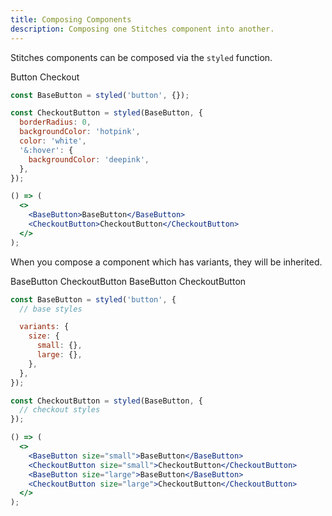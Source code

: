 ```yaml
---
title: Composing Components
description: Composing one Stitches component into another.
---
```


Stitches components can be composed via the `styled` function.

<Preview>
  <DemoButton css={{ mr: '$4' }}>Button</DemoButton>
  <DemoButton
    css={{
      borderRadius: 0,
      backgroundColor: '$pink800',
      color: 'white',
      '&:hover': {
        backgroundColor: '$pink900',
      },
    }}
  >
    Checkout
  </DemoButton>
</Preview>

```jsx
const BaseButton = styled('button', {});

const CheckoutButton = styled(BaseButton, {
  borderRadius: 0,
  backgroundColor: 'hotpink',
  color: 'white',
  '&:hover': {
    backgroundColor: 'deepink',
  },
});

() => (
  <>
    <BaseButton>BaseButton</BaseButton>
    <CheckoutButton>CheckoutButton</CheckoutButton>
  </>
);
```

When you compose a component which has variants, they will be inherited.

<Preview>
  <div style={{ display: 'flex', gap: '20px', alignItems: 'center' }}>
    <DemoButton size="small">BaseButton</DemoButton>
    <DemoButton
      css={{
        borderRadius: 0,
        backgroundColor: '$pink800',
        color: 'white',
        '&:hover': {
          backgroundColor: '$pink900',
        },
      }}
      size="small"
    >
      CheckoutButton
    </DemoButton>
    <DemoButton size="large">BaseButton</DemoButton>
    <DemoButton
      css={{
        borderRadius: 0,
        backgroundColor: '$pink800',
        color: 'white',
        '&:hover': {
          backgroundColor: '$pink900',
        },
      }}
      size="large"
    >
      CheckoutButton
    </DemoButton>
  </div>
</Preview>

```jsx line=4-9,12-14,16-23
const BaseButton = styled('button', {
  // base styles

  variants: {
    size: {
      small: {},
      large: {},
    },
  },
});

const CheckoutButton = styled(BaseButton, {
  // checkout styles
});

() => (
  <>
    <BaseButton size="small">BaseButton</BaseButton>
    <CheckoutButton size="small">CheckoutButton</CheckoutButton>
    <BaseButton size="large">BaseButton</BaseButton>
    <CheckoutButton size="large">CheckoutButton</CheckoutButton>
  </>
);
```
